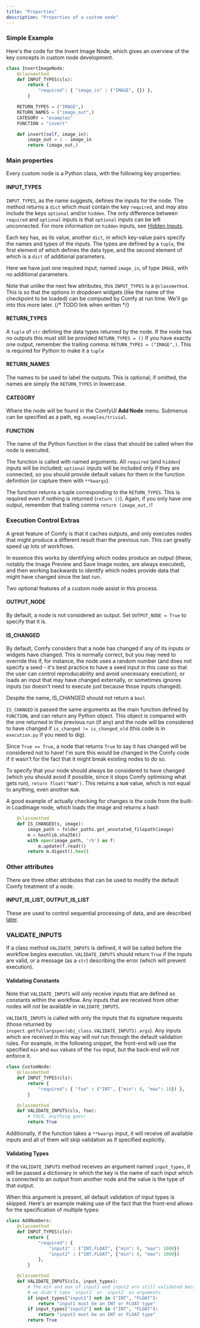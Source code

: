 ```yaml
---
title: "Properties"
description: "Properties of a custom node"
---
```


### Simple Example

Here's the code for the Invert Image Node, which gives an overview of the key concepts in custom node development.

```python
class InvertImageNode:
    @classmethod
    def INPUT_TYPES(cls):
        return {
            "required": { "image_in" : ("IMAGE", {}) },
        }

    RETURN_TYPES = ("IMAGE",)
    RETURN_NAMES = ("image_out",)
    CATEGORY = "examples"
    FUNCTION = "invert"

    def invert(self, image_in):
        image_out = 1 - image_in
        return (image_out,)
```

### Main properties

Every custom node is a Python class, with the following key properties:

#### INPUT_TYPES

`INPUT_TYPES`, as the name suggests, defines the inputs for the node. The method returns a `dict`
which _must_ contain the key `required`, and _may_ also include the keys `optional` and/or `hidden`. The only difference
between `required` and `optional` inputs is that `optional` inputs can be left unconnected. 
For more information on `hidden` inputs, see [Hidden Inputs](custom_node_more_on_inputs#hidden-inputs).

Each key has, as its value, another `dict`, in which key-value pairs specify the names and types of the inputs.
The types are defined by a `tuple`, the first element of which defines the data type, 
and the second element of which is a `dict` of additional parameters. 

Here we have just one required input, named `image_in`, of type `IMAGE`, with no additional parameters.

Note that unlike the next few attributes, this `INPUT_TYPES` is a `@classmethod`. This is so
that the options in dropdown widgets (like the name of the checkpoint to be loaded) can be
computed by Comfy at run time. We'll go into this more later. {/* TODO link when written */}

#### RETURN_TYPES

A `tuple` of `str` defining the data types returned by the node. 
If the node has no outputs this must still be provided `RETURN_TYPES = ()`
<Warning>If you have exactly one output, remember the trailing comma: `RETURN_TYPES = ("IMAGE",)`. 
This is required for Python to make it a `tuple`</Warning> 

#### RETURN_NAMES

The names to be used to label the outputs. This is optional; if omitted, the names are simply the `RETURN_TYPES` in lowercase.

#### CATEGORY

Where the node will be found in the ComfyUI **Add Node** menu. Submenus can be specified as a path, eg. `examples/trivial`.

#### FUNCTION

The name of the Python function in the class that should be called when the node is executed.

The function is called with named arguments. All `required` (and `hidden`) inputs will be included; 
`optional` inputs will be included only if they are connected, so you should provide default values for them in the function
definition (or capture them with `**kwargs`).

The function returns a tuple corresponding to the `RETURN_TYPES`. This is required even if nothing is returned (`return ()`). 
Again, if you only have one output, remember that trailing comma `return (image_out,)`!

### Execution Control Extras

A great feature of Comfy is that it caches outputs, 
and only executes nodes that might produce a different result than the previous run.
This can greatly speed up lots of workflows.

In essence this works by identifying which nodes produce an output (these, notably the Image Preview and Save Image nodes, are always executed), and then working
backwards to identify which nodes provide data that might have changed since the last run.

Two optional features of a custom node assist in this process.

#### OUTPUT_NODE

By default, a node is not considered an output. Set `OUTPUT_NODE = True` to specify that it is. 

#### IS_CHANGED

By default, Comfy considers that a node has changed if any of its inputs or widgets have changed. 
This is normally correct, but you may need to override this if, for instance, the node uses a random 
number (and does not specify a seed - it's best practice to have a seed input in this case so that 
the user can control reproducability and avoid unecessary execution), or loads an input that may have
changed externally, or sometimes ignores inputs (so doesn't need to execute just because those inputs changed).

<Warning>Despite the name, IS_CHANGED should not return a `bool`</Warning> 

`IS_CHANGED` is passed the same arguments as the main function defined by `FUNCTION`, and can return any 
Python object. This object is compared with the one returned in the previous run (if any) and the node
will be considered to have changed if `is_changed != is_changed_old` (this code is in `execution.py` if you need to dig).

Since `True == True`, a node that returns `True` to say it has changed will be considered not to have! I'm sure this would
be changed in the Comfy code if it wasn't for the fact that it might break existing nodes to do so. 

To specify that your node should always be considered to have changed (which you should avoid if possible, since it 
stops Comfy optimising what gets run), `return float("NaN")`. This returns a `NaN` value, which is not equal
to anything, even another `NaN`.

A good example of actually checking for changes is the code from the built-in LoadImage node, which loads the image and returns a hash
```python
    @classmethod
    def IS_CHANGED(s, image):
        image_path = folder_paths.get_annotated_filepath(image)
        m = hashlib.sha256()
        with open(image_path, 'rb') as f:
            m.update(f.read())
        return m.digest().hex()
```

### Other attributes

There are three other attributes that can be used to modify the default Comfy treatment of a node.

#### INPUT_IS_LIST, OUTPUT_IS_LIST

These are used to control sequential processing of data, and are described [later](./custom_node_lists.mdx).

### VALIDATE_INPUTS

If a class method `VALIDATE_INPUTS` is defined, it will be called before the workflow begins execution.
`VALIDATE_INPUTS` should return `True` if the inputs are valid, or a message (as a `str`) describing the error (which will prevent execution).

#### Validating Constants
<Warning>Note that `VALIDATE_INPUTS` will only receive inputs that are defined as constants within the workflow. Any inputs that are received from other nodes will *not* be available in `VALIDATE_INPUTS`.</Warning>

`VALIDATE_INPUTS` is called with only the inputs that its signature requests (those returned by `inspect.getfullargspec(obj_class.VALIDATE_INPUTS).args`). Any inputs which are received in this way will *not* run through the default validation rules. For example, in the following snippet, the front-end will use the specified `min` and `max` values of the `foo` input, but the back-end will not enforce it. 
    
```python
class CustomNode:
    @classmethod
    def INPUT_TYPES(cls):
        return {
            "required": { "foo" : ("INT", {"min": 0, "max": 10}) },
        }

    @classmethod
    def VALIDATE_INPUTS(cls, foo):
        # YOLO, anything goes!
        return True
```

Additionally, if the function takes a `**kwargs` input, it will receive *all* available inputs and all of them will skip validation as if specified explicitly.

#### Validating Types

If the `VALIDATE_INPUTS` method receives an argument named `input_types`, it will be passed a dictionary in which the key is the name of each input which is connected to an output from another node and the value is the type of that output.

When this argument is present, all default validation of input types is skipped. Here's an example making use of the fact that the front-end allows for the specification of multiple types:

```python
class AddNumbers:
    @classmethod
    def INPUT_TYPES(cls):
        return {
            "required": {
                "input1" : ("INT,FLOAT", {"min": 0, "max": 1000})
                "input2" : ("INT,FLOAT", {"min": 0, "max": 1000})
            },
        }

    @classmethod
    def VALIDATE_INPUTS(cls, input_types):
        # The min and max of input1 and input2 are still validated because
        # we didn't take `input1` or `input2` as arguments
        if input_types["input1"] not in ("INT", "FLOAT"):
            return "input1 must be an INT or FLOAT type"
        if input_types["input2"] not in ("INT", "FLOAT"):
            return "input2 must be an INT or FLOAT type"
        return True
```
